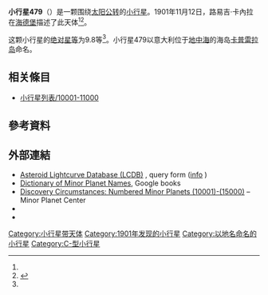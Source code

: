 {{Infobox planet
 | minorplanet     = yes
 | name            = 479 Caprera
 | background      = #D6D6D6
 | image = 
 | image_size      = 
 | caption         =
 | discovery_ref   =  <ref name="MPC-object" />
 | discoverer      = [[路易吉·卡內拉|路易吉·卡內拉]]
 | discovery_site  = [[海德堡|海德堡]]
 | discovered      = 1901年11月12日
 | mpc_name        = 479 Caprera
 | alt_names       = 479 Caprera
 | pronounced      = 
 | named_after     = <ref name="MPC-object" />
 | mp_category     = [[主帶小行星|主帶小行星]] <ref name="MPC-object" /><ref name="jpldata" />
 | orbit_ref       = <ref name="a">[http://ssd.jpl.nasa.gov/sbdb.cgi?sstr=479 479] {{Wayback|url=http://ssd.jpl.nasa.gov/sbdb.cgi?sstr=479 |date=20210717063459 }}，小行星數據庫瀏覽器（JPL Small-Body Database Browser）－[[美国国家航空航天局|美国国家航空航天局]]喷气推进实验室</ref>
 | epoch           = 2018-03-23.0（[[儒略日|JD]] 2458200.5）
 | uncertainty     = 0
 | observation_arc = 
 | aphelion = {{convert|3.316|AU|km|3|abbr=on|lk=out}}
 | perihelion      = {{convert|2.1250689|AU|km|3|abbr=on}}
 | semimajor       = 2.7203696
 | eccentricity    = 0.2188308
 | period          = 4.49[[儒略年|yr]]
 | mean_anomaly    = 333.22507[[度|°]]
 | mean_motion     = {{Deg2DMS|0.21966560|sup=ms}} / day
 | inclination     = 8.68182
 | asc_node        = 136.02886°
 | arg_peri        = 269.83942
 | mean_diameter   = 
 | rotation        = 
 | albedo          =
 | spectral_type   =
 | abs_magnitude   = 9.8<ref name="jpldata" />
}}
'''小行星479'''（{{lang-en|479 Caprera}}）是一颗围绕[[太阳|太阳]][[公转|公转]]的[[小行星|小行星]]。1901年11月12日，路易吉·卡內拉在[[海德堡|海德堡]]描述了此天体<ref name="a" /><ref>{{cite news|title=小行星列表|url=http://cfa-www.harvard.edu/iau/lists/NumberedMPs.txt|accessdate=2018-10-19|newspaper=哈佛大学|archive-date=2008-05-17|archive-url=https://web.archive.org/web/20080517010638/http://cfa-www.harvard.edu/iau/lists/NumberedMPs.txt|dead-url=no}}</ref>。

这颗小行星的[[绝对星等|绝对星等]]为9.8等<ref name="a" />。小行星479以意大利位于[[地中海|地中海]]的海岛[[卡普雷拉岛|卡普雷拉岛]]命名。

== 相关條目 ==
*[[小行星列表/10001-11000|小行星列表/10001-11000]]

== 參考資料 ==
{{reflist|refs=

<ref name="jpldata">{{cite web
  |type       = 2018-01-26 last obs.
  |title      = JPL Small-Body Database Browser:479 Caprera-479 Caprera
  |url        = https://ssd.jpl.nasa.gov/sbdb.cgi?sstr=479
  |publisher  = [[Jet_Propulsion_Laboratory|Jet Propulsion Laboratory]]
  |accessdate = 28 March 2018}}</ref>

<ref name="MPC-object">{{cite web
  |title      = 479 Caprera
  |work      = Minor Planet Center
  |url      = https://www.minorplanetcenter.net/db_search/show_object?object_id=479
  |accessdate      = 28 March 2018
  |archive-date      = 2016-08-16
  |archive-url      = https://web.archive.org/web/20160816181928/http://www.minorplanetcenter.net/db_search/show_object?object_id=479
  |dead-url      = no
  }}</ref>

}}

==  外部連結 ==
* [http://www.minorplanet.info/PHP/lcdbsummaryquery.php Asteroid Lightcurve Database (LCDB)] {{Wayback|url=http://www.minorplanet.info/PHP/lcdbsummaryquery.php |date=20171210173955 }}, query form ([http://www.minorplanet.info/lightcurvedatabase.html info] {{Wayback|url=http://www.minorplanet.info/lightcurvedatabase.html |date=20171216050541 }})
* [https://books.google.com/books?id=aeAg1X7afOoC&pg Dictionary of Minor Planet Names], Google books
* [http://www.minorplanetcenter.net/iau/lists/NumberedMPs010001.html Discovery Circumstances: Numbered Minor Planets (10001)-(15000)] {{Wayback|url=http://www.minorplanetcenter.net/iau/lists/NumberedMPs010001.html |date=20180612162317 }} – Minor Planet Center
* {{AstDys|479}}
* {{JPL small body}}

{{Minor Planet Number|[[小行星478|小行星478]]|[[小行星480|小行星480]]}}
{{小天体}}

[[Category:小行星带天体|Category:小行星带天体]]
[[Category:1901年发现的小行星|Category:1901年发现的小行星]]
[[Category:以地名命名的小行星|Category:以地名命名的小行星]]
[[Category:C-型小行星|Category:C-型小行星]]
